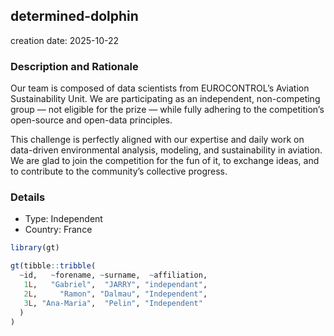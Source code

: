 
## determined-dolphin
creation date: 2025-10-22


### Description and Rationale

Our team is composed of data scientists from EUROCONTROL’s Aviation Sustainability Unit. We are participating as an independent, non-competing group — not eligible for the prize — while fully adhering to the competition’s open-source and open-data principles.
 
This challenge is perfectly aligned with our expertise and daily work on data-driven environmental analysis, modeling, and sustainability in aviation. We are glad to join the competition for the fun of it, to exchange ideas, and to contribute to the community’s collective progress.

### Details

* Type: Independent
* Country: France

```r
library(gt)

gt(tibble::tribble(
  ~id,   ~forename, ~surname,  ~affiliation,
   1L,   "Gabriel",  "JARRY", "independant",
   2L,     "Ramon", "Dalmau", "Independent",
   3L, "Ana-Maria",  "Pelin", "Independent"
  )
)
```
